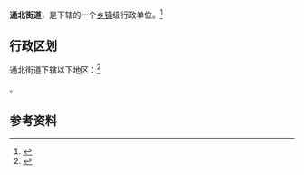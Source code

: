 {{中国乡级行政区|35/06/02/006/000}}

'''通北街道'''，是{{PRC admin/fullname|35/06/02/006/000|3}}下辖的一个[[乡镇|乡镇]]级行政单位。<ref>{{PRC admin/ref sgc|{{PRC admin/parent|35/06/02/006/000}}}}</ref>

== 行政区划 ==

通北街道下辖以下地区：<ref>{{PRC admin/ref sgc|35/06/02/006/000}}</ref>

{{PRC admin/children|35/06/02/006/000}}。

== 参考资料 ==

{{reflist}}

{{行政区划小作品}}
{{PRC admin/navcat|35/06/02/006/000}}